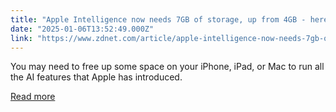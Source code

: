 ```yaml
---
title: "Apple Intelligence now needs 7GB of storage, up from 4GB - here's why"
date: "2025-01-06T13:52:49.000Z"
link: "https://www.zdnet.com/article/apple-intelligence-now-needs-7gb-of-storage-up-from-4gb-heres-why/"
---
```


You may need to free up some space on your iPhone, iPad, or Mac to run all the AI features that Apple has introduced.

[Read more](https://www.zdnet.com/article/apple-intelligence-now-needs-7gb-of-storage-up-from-4gb-heres-why/)
